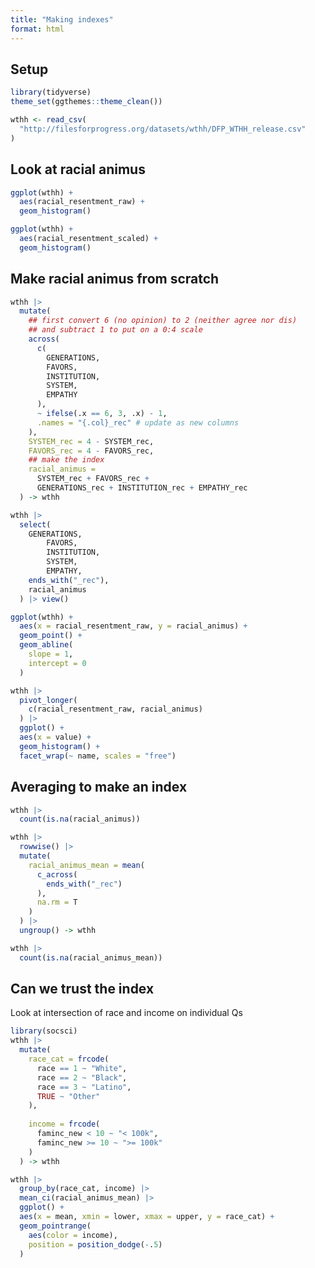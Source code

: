 ```yaml
---
title: "Making indexes"
format: html
---
```



## Setup

```r
library(tidyverse)
theme_set(ggthemes::theme_clean())

wthh <- read_csv(
  "http://filesforprogress.org/datasets/wthh/DFP_WTHH_release.csv"
)
```


## Look at racial animus

```r
ggplot(wthh) +
  aes(racial_resentment_raw) +
  geom_histogram()
```


```r
ggplot(wthh) +
  aes(racial_resentment_scaled) +
  geom_histogram()
```


## Make racial animus from scratch

```r
wthh |>
  mutate(
    ## first convert 6 (no opinion) to 2 (neither agree nor dis)
    ## and subtract 1 to put on a 0:4 scale
    across(
      c(
        GENERATIONS,
        FAVORS,
        INSTITUTION,
        SYSTEM,
        EMPATHY
      ),
      ~ ifelse(.x == 6, 3, .x) - 1,
      .names = "{.col}_rec" # update as new columns
    ),
    SYSTEM_rec = 4 - SYSTEM_rec,
    FAVORS_rec = 4 - FAVORS_rec,
    ## make the index
    racial_animus = 
      SYSTEM_rec + FAVORS_rec +
      GENERATIONS_rec + INSTITUTION_rec + EMPATHY_rec
  ) -> wthh

wthh |>
  select(
    GENERATIONS,
        FAVORS,
        INSTITUTION,
        SYSTEM,
        EMPATHY,
    ends_with("_rec"),
    racial_animus
  ) |> view()
```

```r
ggplot(wthh) +
  aes(x = racial_resentment_raw, y = racial_animus) +
  geom_point() +
  geom_abline(
    slope = 1,
    intercept = 0
  )
```

```r
wthh |>
  pivot_longer(
    c(racial_resentment_raw, racial_animus)
  ) |>
  ggplot() +
  aes(x = value) +
  geom_histogram() +
  facet_wrap(~ name, scales = "free")
```

## Averaging to make an index

```r
wthh |>
  count(is.na(racial_animus))
```



```r
wthh |>
  rowwise() |>
  mutate(
    racial_animus_mean = mean(
      c_across(
        ends_with("_rec")
      ),
      na.rm = T
    )
  ) |>
  ungroup() -> wthh

wthh |>
  count(is.na(racial_animus_mean))
```

## Can we trust the index

Look at intersection of race and income on individual Qs

```r
library(socsci)
wthh |>
  mutate(
    race_cat = frcode(
      race == 1 ~ "White",
      race == 2 ~ "Black",
      race == 3 ~ "Latino",
      TRUE ~ "Other"
    ),
    
    income = frcode(
      faminc_new < 10 ~ "< 100k",
      faminc_new >= 10 ~ ">= 100k"
    )
  ) -> wthh
```


```r
wthh |>
  group_by(race_cat, income) |>
  mean_ci(racial_animus_mean) |>
  ggplot() +
  aes(x = mean, xmin = lower, xmax = upper, y = race_cat) +
  geom_pointrange(
    aes(color = income),
    position = position_dodge(-.5)
  ) 
```

